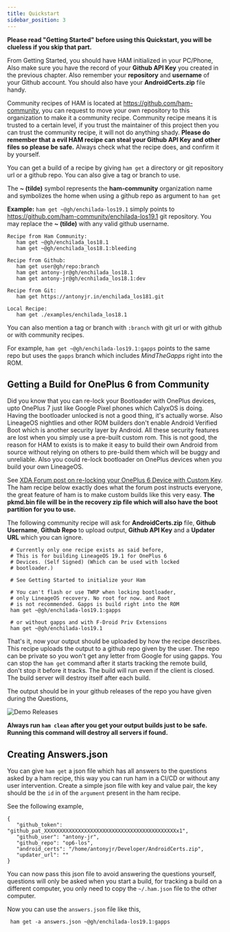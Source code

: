 ```yaml
---
title: Quickstart
sidebar_position: 3
---
```


**Please read "Getting Started" before using this Quickstart, you will be clueless if you skip that part.**

From Getting Started, you should have HAM initialized in your PC/Phone, Also make sure you have the record of your
**Github API Key** you created in the previous chapter. Also remember your **repository** and **username** of your Github
account. You should also have your **AndroidCerts.zip** file handy. 

Community recipes of HAM is located at https://github.com/ham-community, you can request to move your own repository 
to this organization to make it a community recipe. Community recipe means it is trusted to a certain level, if you trust
the maintainer of this project then you can trust the community recipe, it will not do anything shady. **Please do remember
that a evil HAM recipe can steal your Github API Key and other files so please be safe.** Always check what the recipe does,
and confirm it by yourself.

You can get a build of a recipe by giving ```ham get``` a directory or git repository url or a github repo. You can also give
a tag or branch to use.

The **~ (tilde)** symbol represents the **ham-community** organization name and symbolizes the home when using a github 
repo as argument to ```ham get```

**Example:** ```ham get ~@gh/enchilada-los19.1``` simply points to https://github.com/ham-community/enchilada-los19.1 git repository. You may replace the **~ (tilde)** with any valid github username.

```
Recipe from Ham Community:
   ham get ~@gh/enchilada_los18.1
   ham get ~@gh/enchilada_los18.1:bleeding

Recipe from Github:
   ham get user@gh/repo:branch
   ham get antony-jr@gh/enchilada_los18.1
   ham get antony-jr@gh/ecnhilada_los18.1:dev

Recipe from Git:
   ham get https://antonyjr.in/enchilada_los181.git

Local Recipe:
   ham get ./examples/enchilada_los18.1
```

You can also mention a tag or branch with ```:branch``` with git url or with github or with community recipes.

For example, ```ham get ~@gh/enchilada-los19.1:gapps``` points to the same repo but uses the ```gapps``` branch which includes
*MindTheGapps* right into the ROM.


## Getting a Build for OnePlus 6 from Community

Did you know that you can re-lock your Bootloader with OnePlus devices, upto OnePlus 7 just like Google Pixel phones
which CalyxOS is doing. Having the bootloader unlocked is not a good thing, it's actually worse. Also LineageOS nightlies
and other ROM builders don't enable Android Verified Boot which is another security layer by Android. All these security
features are lost when you simply use a pre-built custom rom. This is not good, the reason for HAM to exists is to make
it easy to build their own Android from source without relying on others to pre-build them which will be buggy and
unreliable. Also you could re-lock bootloader on OnePlus devices when you build your own LineageOS.

See [XDA Forum post on re-locking your OnePlus 6 Device with Custom Key](https://forum.xda-developers.com/t/guide-re-locking-the-bootloader-on-the-oneplus-6t-with-a-self-signed-build-of-los.4113743/). The ham recipe below exactly does what the forum
post instructs everyone, the great feature of ham is to make custom builds like this very easy. **The pkmd.bin file will be 
in the  recovery zip file which will also have the boot partition for you to use.**

The following community recipe will ask for **AndroidCerts.zip** file, **Github Username**, **Github Repo** to upload output, **Github API Key** and a **Updater URL** which you can ignore.

```
 # Currently only one recipe exists as said before,
 # This is for building LineageOS 19.1 for OnePlus 6
 # Devices. (Self Signed) (Which can be used with locked
 # bootloader.)

 # See Getting Started to initialize your Ham

 # You can't flash or use TWRP when locking bootloader,
 # only LineageOS recovery. No root for now. and Root
 # is not recommended. Gapps is build right into the ROM
 ham get ~@gh/enchilada-los19.1:gapps

 # or without gapps and with F-Droid Priv Extensions
 ham get ~@gh/enchilada-los19.1
```

That's it, now your output should be uploaded by how the recipe describes. This recipe uploads the output to a 
github repo given by the user. The repo can be private so you won't get any letter from Google for using gapps. You can
stop the ```ham get``` command after it starts tracking the remote build, don't stop it before it tracks. The build will 
run even if the client is closed. The build server will destroy itself after each build. 

The output should be in your github releases of the repo you have given during the Questions,

![Demo Releases](releases.png)

**Always run ```ham clean``` after you get your output builds just to be safe. 
Running this command will destroy all servers if found.**

## Creating Answers.json

You can give ```ham get``` a json file which has all answers to the questions asked by a ham recipe, this way you can
run ham in a CI/CD or without any user intervention. Create a simple json file with key and value pair, the key should be
the ```id``` in of the ```argument``` present in the ham recipe.

See the following example,

```
{
   "github_token": "github_pat_XXXXXXXXXXXXXXXXXXXXXXXXXXXXXXXXXXXXXXXXXXXx1",
   "github_user": "antony-jr",
   "github_repo": "op6-los",
   "android_certs": "/home/antonyjr/Developer/AndroidCerts.zip",
   "updater_url": ""
}
```

You can now pass this json file to avoid answering the questions yourself, questions will only be asked when you start 
a build, for tracking a build on a different computer, you only need to copy the ```~/.ham.json``` file to the other computer.

Now you can use the ```answers.json``` file like this,

```
 ham get -a answers.json ~@gh/enchilada-los19.1:gapps
```
